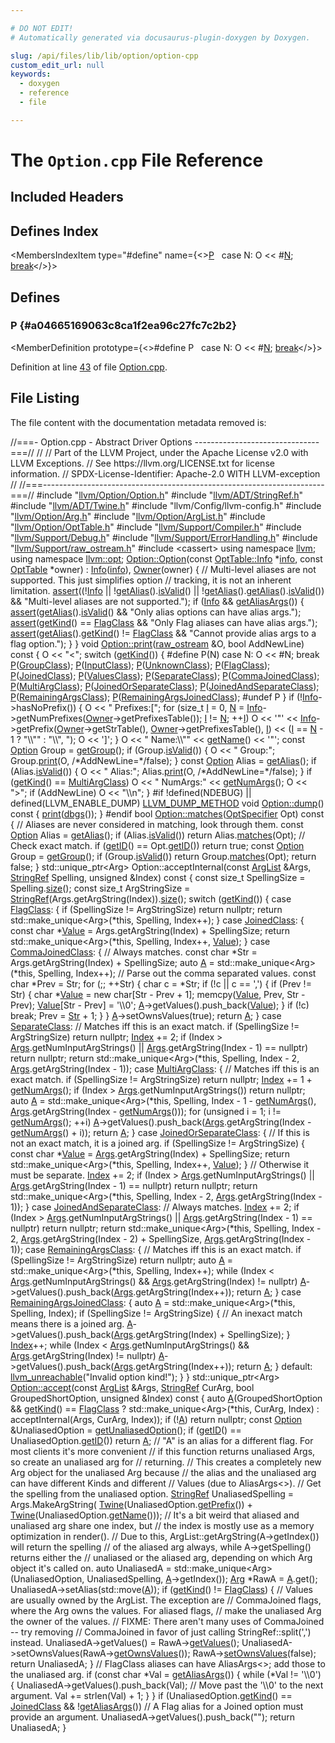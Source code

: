 ```yaml
---

# DO NOT EDIT!
# Automatically generated via docusaurus-plugin-doxygen by Doxygen.

slug: /api/files/lib/lib/option/option-cpp
custom_edit_url: null
keywords:
  - doxygen
  - reference
  - file

---
```





# The `Option.cpp` File Reference

<DoxygenPage pluginConfig={pluginConfig}>



## Included Headers

<IncludesList>
<IncludesListItem
  filePath="llvm/Option/Option.h"
  permalink="/docs/api/files/include/include/llvm/include/llvm/option/option-h"
  isLocal="true" />
<IncludesListItem
  filePath="llvm/ADT/StringRef.h"
  permalink="/docs/api/files/include/include/llvm/include/llvm/adt/stringref-h"
  isLocal="true" />
<IncludesListItem
  filePath="llvm/ADT/Twine.h"
  permalink="/docs/api/files/include/include/llvm/include/llvm/adt/twine-h"
  isLocal="true" />
<IncludesListItem
  filePath="llvm/Config/llvm-config.h"
  permalink=""
  isLocal="true" />
<IncludesListItem
  filePath="llvm/Option/Arg.h"
  permalink="/docs/api/files/include/include/llvm/include/llvm/option/arg-h"
  isLocal="true" />
<IncludesListItem
  filePath="llvm/Option/ArgList.h"
  permalink="/docs/api/files/include/include/llvm/include/llvm/option/arglist-h"
  isLocal="true" />
<IncludesListItem
  filePath="llvm/Option/OptTable.h"
  permalink="/docs/api/files/include/include/llvm/include/llvm/option/opttable-h"
  isLocal="true" />
<IncludesListItem
  filePath="llvm/Support/Compiler.h"
  permalink="/docs/api/files/include/include/llvm/include/llvm/support/compiler-h"
  isLocal="true" />
<IncludesListItem
  filePath="llvm/Support/Debug.h"
  permalink="/docs/api/files/include/include/llvm/include/llvm/support/debug-h"
  isLocal="true" />
<IncludesListItem
  filePath="llvm/Support/ErrorHandling.h"
  permalink="/docs/api/files/include/include/llvm/include/llvm/support/errorhandling-h"
  isLocal="true" />
<IncludesListItem
  filePath="llvm/Support/raw_ostream.h"
  permalink="/docs/api/files/include/include/llvm/include/llvm/support/raw-ostream-h"
  isLocal="true" />
<IncludesListItem
  filePath="cassert"
  permalink=""
  isLocal="false" />
</IncludesList>

## Defines Index

<MembersIndex>

<MembersIndexItem
  type="#define"
  name={<><a href="#a04665169063c8ca1f2ea96c27fc7c2b2">P</a>&nbsp;&nbsp;&nbsp;case N: O &lt;&lt; #<a href="/docs/api/files/lib/lib/support/regcomp-c/#a0240ac851181b84ac374872dc5434ee4">N</a>; <a href="/docs/api/files/lib/lib/codegen/lib/codegen/asmprinter/ehstreamer-cpp/#a91cf6fbebedd86150a36e5ac3d5d3bfc">break</a></>}>
</MembersIndexItem>

</MembersIndex>


<SectionDefinition>

## Defines

### P {#a04665169063c8ca1f2ea96c27fc7c2b2}

<MemberDefinition
  prototype={<>#define P&nbsp;&nbsp;&nbsp;case N: O &lt;&lt; #<a href="/docs/api/files/lib/lib/support/regcomp-c/#a0240ac851181b84ac374872dc5434ee4">N</a>; <a href="/docs/api/files/lib/lib/codegen/lib/codegen/asmprinter/ehstreamer-cpp/#a91cf6fbebedd86150a36e5ac3d5d3bfc">break</a></>}>

Definition at line <a href="#l00043">43</a> of file <a href="/docs/api/files/lib/lib/option/option-cpp">Option.cpp</a>.
</MemberDefinition>

</SectionDefinition>

## File Listing

The file content with the documentation metadata removed is:

<ProgramListing>

<Link id="l00001" /><CodeLine lineNumber="1"><Highlight kind="comment">//===- Option.cpp - Abstract Driver Options -------------------------------===//</Highlight><Highlight kind="normal"></Highlight></CodeLine>
<Link id="l00002" /><CodeLine lineNumber="2"><Highlight kind="normal"></Highlight><Highlight kind="comment">//</Highlight><Highlight kind="normal"></Highlight></CodeLine>
<Link id="l00003" /><CodeLine lineNumber="3"><Highlight kind="normal"></Highlight><Highlight kind="comment">// Part of the LLVM Project, under the Apache License v2.0 with LLVM Exceptions.</Highlight><Highlight kind="normal"></Highlight></CodeLine>
<Link id="l00004" /><CodeLine lineNumber="4"><Highlight kind="normal"></Highlight><Highlight kind="comment">// See https://llvm.org/LICENSE.txt for license information.</Highlight><Highlight kind="normal"></Highlight></CodeLine>
<Link id="l00005" /><CodeLine lineNumber="5"><Highlight kind="normal"></Highlight><Highlight kind="comment">// SPDX-License-Identifier: Apache-2.0 WITH LLVM-exception</Highlight><Highlight kind="normal"></Highlight></CodeLine>
<Link id="l00006" /><CodeLine lineNumber="6"><Highlight kind="normal"></Highlight><Highlight kind="comment">//</Highlight><Highlight kind="normal"></Highlight></CodeLine>
<Link id="l00007" /><CodeLine lineNumber="7"><Highlight kind="normal"></Highlight><Highlight kind="comment">//===----------------------------------------------------------------------===//</Highlight><Highlight kind="normal"></Highlight></CodeLine>
<Link id="l00008" /><CodeLine lineNumber="8"><Highlight kind="normal"></Highlight></CodeLine>
<Link id="l00009" /><CodeLine lineNumber="9"><Highlight kind="normal"></Highlight><Highlight kind="preprocessor">#include &quot;<a href="/docs/api/files/include/include/llvm/include/llvm/option/option-h">llvm/Option/Option.h</a>&quot;</Highlight><Highlight kind="normal"></Highlight></CodeLine>
<Link id="l00010" /><CodeLine lineNumber="10"><Highlight kind="normal"></Highlight><Highlight kind="preprocessor">#include &quot;<a href="/docs/api/files/include/include/llvm/include/llvm/adt/stringref-h">llvm/ADT/StringRef.h</a>&quot;</Highlight><Highlight kind="normal"></Highlight></CodeLine>
<Link id="l00011" /><CodeLine lineNumber="11"><Highlight kind="normal"></Highlight><Highlight kind="preprocessor">#include &quot;<a href="/docs/api/files/include/include/llvm/include/llvm/adt/twine-h">llvm/ADT/Twine.h</a>&quot;</Highlight><Highlight kind="normal"></Highlight></CodeLine>
<Link id="l00012" /><CodeLine lineNumber="12"><Highlight kind="normal"></Highlight><Highlight kind="preprocessor">#include &quot;llvm/Config/llvm-config.h&quot;</Highlight><Highlight kind="normal"></Highlight></CodeLine>
<Link id="l00013" /><CodeLine lineNumber="13"><Highlight kind="normal"></Highlight><Highlight kind="preprocessor">#include &quot;<a href="/docs/api/files/include/include/llvm/include/llvm/option/arg-h">llvm/Option/Arg.h</a>&quot;</Highlight><Highlight kind="normal"></Highlight></CodeLine>
<Link id="l00014" /><CodeLine lineNumber="14"><Highlight kind="normal"></Highlight><Highlight kind="preprocessor">#include &quot;<a href="/docs/api/files/include/include/llvm/include/llvm/option/arglist-h">llvm/Option/ArgList.h</a>&quot;</Highlight><Highlight kind="normal"></Highlight></CodeLine>
<Link id="l00015" /><CodeLine lineNumber="15"><Highlight kind="normal"></Highlight><Highlight kind="preprocessor">#include &quot;<a href="/docs/api/files/include/include/llvm/include/llvm/option/opttable-h">llvm/Option/OptTable.h</a>&quot;</Highlight><Highlight kind="normal"></Highlight></CodeLine>
<Link id="l00016" /><CodeLine lineNumber="16"><Highlight kind="normal"></Highlight><Highlight kind="preprocessor">#include &quot;<a href="/docs/api/files/include/include/llvm/include/llvm/support/compiler-h">llvm/Support/Compiler.h</a>&quot;</Highlight><Highlight kind="normal"></Highlight></CodeLine>
<Link id="l00017" /><CodeLine lineNumber="17"><Highlight kind="normal"></Highlight><Highlight kind="preprocessor">#include &quot;<a href="/docs/api/files/include/include/llvm/include/llvm/support/debug-h">llvm/Support/Debug.h</a>&quot;</Highlight><Highlight kind="normal"></Highlight></CodeLine>
<Link id="l00018" /><CodeLine lineNumber="18"><Highlight kind="normal"></Highlight><Highlight kind="preprocessor">#include &quot;<a href="/docs/api/files/include/include/llvm/include/llvm/support/errorhandling-h">llvm/Support/ErrorHandling.h</a>&quot;</Highlight><Highlight kind="normal"></Highlight></CodeLine>
<Link id="l00019" /><CodeLine lineNumber="19"><Highlight kind="normal"></Highlight><Highlight kind="preprocessor">#include &quot;<a href="/docs/api/files/include/include/llvm/include/llvm/support/raw-ostream-h">llvm/Support/raw&#95;ostream.h</a>&quot;</Highlight><Highlight kind="normal"></Highlight></CodeLine>
<Link id="l00020" /><CodeLine lineNumber="20"><Highlight kind="normal"></Highlight><Highlight kind="preprocessor">#include &lt;cassert&gt;</Highlight><Highlight kind="normal"></Highlight></CodeLine>
<Link id="l00021" /><CodeLine lineNumber="21"><Highlight kind="normal"></Highlight></CodeLine>
<Link id="l00022" /><CodeLine lineNumber="22"><Highlight kind="normal"></Highlight><Highlight kind="keyword">using namespace </Highlight><Highlight kind="normal"><a href="/docs/api/namespaces/llvm">llvm</a>;</Highlight></CodeLine>
<Link id="l00023" /><CodeLine lineNumber="23"><Highlight kind="normal"></Highlight><Highlight kind="keyword">using namespace </Highlight><Highlight kind="normal"><a href="/docs/api/namespaces/llvm/opt">llvm::opt</a>;</Highlight></CodeLine>
<Link id="l00024" /><CodeLine lineNumber="24"><Highlight kind="normal"></Highlight></CodeLine>
<Link id="l00025" /><CodeLine lineNumber="25" lineLink="/docs/api/classes/llvm/opt/option/#a3b29f4fee068660e847497750070f564"><Highlight kind="normal"><a href="/docs/api/classes/llvm/opt/option/#a3b29f4fee068660e847497750070f564">Option::Option</a>(</Highlight><Highlight kind="keyword">const</Highlight><Highlight kind="normal"> <a href="/docs/api/structs/llvm/opt/opttable/info">OptTable::Info</a> &#42;<a href="/docs/api/files/lib/lib/analysis/lazyvalueinfo-cpp/#ad7f64bcc544dcefb2e068282af1c549d">info</a>, </Highlight><Highlight kind="keyword">const</Highlight><Highlight kind="normal"> <a href="/docs/api/classes/llvm/opt/opttable">OptTable</a> &#42;owner)</Highlight></CodeLine>
<Link id="l00026" /><CodeLine lineNumber="26"><Highlight kind="normal">  : <a href="/docs/api/classes/llvm/opt/option/#a85ba404acf949ab8564ec8c27f965b4c">Info</a>(<a href="/docs/api/files/lib/lib/analysis/lazyvalueinfo-cpp/#ad7f64bcc544dcefb2e068282af1c549d">info</a>), <a href="/docs/api/classes/llvm/opt/option/#a26840bd5357df22b8465782d8c50504a">Owner</a>(owner) &#123;</Highlight></CodeLine>
<Link id="l00027" /><CodeLine lineNumber="27"><Highlight kind="normal">  </Highlight><Highlight kind="comment">// Multi-level aliases are not supported. This just simplifies option</Highlight><Highlight kind="normal"></Highlight></CodeLine>
<Link id="l00028" /><CodeLine lineNumber="28"><Highlight kind="normal">  </Highlight><Highlight kind="comment">// tracking, it is not an inherent limitation.</Highlight><Highlight kind="normal"></Highlight></CodeLine>
<Link id="l00029" /><CodeLine lineNumber="29"><Highlight kind="normal">  <a href="/docs/api/files/lib/lib/target/lib/target/amdgpu/silowercontrolflow-cpp/#a4868c5d81c5ccc98c47aeab6244346a0">assert</a>((!<a href="/docs/api/classes/llvm/opt/option/#a85ba404acf949ab8564ec8c27f965b4c">Info</a> || !<a href="/docs/api/classes/llvm/opt/option/#a048c8480477c33a0b65c0b5815540c4b">getAlias</a>().<a href="/docs/api/classes/llvm/opt/option/#a99f5ea5ba3bdee23daa085d5610947f2">isValid</a>() || !<a href="/docs/api/classes/llvm/opt/option/#a048c8480477c33a0b65c0b5815540c4b">getAlias</a>().<a href="/docs/api/classes/llvm/opt/option/#a048c8480477c33a0b65c0b5815540c4b">getAlias</a>().<a href="/docs/api/classes/llvm/opt/option/#a99f5ea5ba3bdee23daa085d5610947f2">isValid</a>()) &amp;&amp;</Highlight></CodeLine>
<Link id="l00030" /><CodeLine lineNumber="30"><Highlight kind="normal">         </Highlight><Highlight kind="stringliteral">&quot;Multi-level aliases are not supported.&quot;</Highlight><Highlight kind="normal">);</Highlight></CodeLine>
<Link id="l00031" /><CodeLine lineNumber="31"><Highlight kind="normal"></Highlight></CodeLine>
<Link id="l00032" /><CodeLine lineNumber="32"><Highlight kind="normal">  </Highlight><Highlight kind="keywordflow">if</Highlight><Highlight kind="normal"> (<a href="/docs/api/classes/llvm/opt/option/#a85ba404acf949ab8564ec8c27f965b4c">Info</a> &amp;&amp; <a href="/docs/api/classes/llvm/opt/option/#a1ae70494db86ba499b0d16e5f5d0a0af">getAliasArgs</a>()) &#123;</Highlight></CodeLine>
<Link id="l00033" /><CodeLine lineNumber="33"><Highlight kind="normal">    <a href="/docs/api/files/lib/lib/target/lib/target/amdgpu/silowercontrolflow-cpp/#a4868c5d81c5ccc98c47aeab6244346a0">assert</a>(<a href="/docs/api/classes/llvm/opt/option/#a048c8480477c33a0b65c0b5815540c4b">getAlias</a>().<a href="/docs/api/classes/llvm/opt/option/#a99f5ea5ba3bdee23daa085d5610947f2">isValid</a>() &amp;&amp; </Highlight><Highlight kind="stringliteral">&quot;Only alias options can have alias args.&quot;</Highlight><Highlight kind="normal">);</Highlight></CodeLine>
<Link id="l00034" /><CodeLine lineNumber="34"><Highlight kind="normal">    <a href="/docs/api/files/lib/lib/target/lib/target/amdgpu/silowercontrolflow-cpp/#a4868c5d81c5ccc98c47aeab6244346a0">assert</a>(<a href="/docs/api/classes/llvm/opt/option/#ade9f02df6ca48ba1f7a3010c445393be">getKind</a>() == <a href="/docs/api/classes/llvm/opt/option/#a60071c133b78fca37ea728e2d1db6fdba27b06b20590e7663bda7eaecf0c37a9c">FlagClass</a> &amp;&amp; </Highlight><Highlight kind="stringliteral">&quot;Only Flag aliases can have alias args.&quot;</Highlight><Highlight kind="normal">);</Highlight></CodeLine>
<Link id="l00035" /><CodeLine lineNumber="35"><Highlight kind="normal">    <a href="/docs/api/files/lib/lib/target/lib/target/amdgpu/silowercontrolflow-cpp/#a4868c5d81c5ccc98c47aeab6244346a0">assert</a>(<a href="/docs/api/classes/llvm/opt/option/#a048c8480477c33a0b65c0b5815540c4b">getAlias</a>().<a href="/docs/api/classes/llvm/opt/option/#ade9f02df6ca48ba1f7a3010c445393be">getKind</a>() != <a href="/docs/api/classes/llvm/opt/option/#a60071c133b78fca37ea728e2d1db6fdba27b06b20590e7663bda7eaecf0c37a9c">FlagClass</a> &amp;&amp;</Highlight></CodeLine>
<Link id="l00036" /><CodeLine lineNumber="36"><Highlight kind="normal">           </Highlight><Highlight kind="stringliteral">&quot;Cannot provide alias args to a flag option.&quot;</Highlight><Highlight kind="normal">);</Highlight></CodeLine>
<Link id="l00037" /><CodeLine lineNumber="37"><Highlight kind="normal">  &#125;</Highlight></CodeLine>
<Link id="l00038" /><CodeLine lineNumber="38"><Highlight kind="normal">&#125;</Highlight></CodeLine>
<Link id="l00039" /><CodeLine lineNumber="39"><Highlight kind="normal"></Highlight></CodeLine>
<Link id="l00040" /><CodeLine lineNumber="40" lineLink="/docs/api/classes/llvm/opt/option/#afd58fdbc2f1005c2c368a24fd8af0c7a"><Highlight kind="normal"></Highlight><Highlight kind="keywordtype">void</Highlight><Highlight kind="normal"> <a href="/docs/api/classes/llvm/opt/option/#afd58fdbc2f1005c2c368a24fd8af0c7a">Option::print</a>(<a href="/docs/api/classes/llvm/raw-ostream">raw&#95;ostream</a> &amp;O, </Highlight><Highlight kind="keywordtype">bool</Highlight><Highlight kind="normal"> AddNewLine)</Highlight><Highlight kind="keyword"> const </Highlight><Highlight kind="normal">&#123;</Highlight></CodeLine>
<Link id="l00041" /><CodeLine lineNumber="41"><Highlight kind="normal">  O &lt;&lt; </Highlight><Highlight kind="stringliteral">&quot;&lt;&quot;</Highlight><Highlight kind="normal">;</Highlight></CodeLine>
<Link id="l00042" /><CodeLine lineNumber="42"><Highlight kind="normal">  </Highlight><Highlight kind="keywordflow">switch</Highlight><Highlight kind="normal"> (<a href="/docs/api/classes/llvm/opt/option/#ade9f02df6ca48ba1f7a3010c445393be">getKind</a>()) &#123;</Highlight></CodeLine>
<Link id="l00043" /><CodeLine lineNumber="43"><Highlight kind="normal"></Highlight><Highlight kind="preprocessor">#define P(N) case N: O &lt;&lt; #N; break</Highlight><Highlight kind="normal"></Highlight></CodeLine>
<Link id="l00044" /><CodeLine lineNumber="44"><Highlight kind="normal">    <a href="#a04665169063c8ca1f2ea96c27fc7c2b2">P</a>(<a href="/docs/api/classes/llvm/opt/option/#a60071c133b78fca37ea728e2d1db6fdba0f16fdf1d979a9ba138dc95d6717ceef">GroupClass</a>);</Highlight></CodeLine>
<Link id="l00045" /><CodeLine lineNumber="45"><Highlight kind="normal">    <a href="#a04665169063c8ca1f2ea96c27fc7c2b2">P</a>(<a href="/docs/api/classes/llvm/opt/option/#a60071c133b78fca37ea728e2d1db6fdba7024d387cb59117469f0c569582aa5f5">InputClass</a>);</Highlight></CodeLine>
<Link id="l00046" /><CodeLine lineNumber="46"><Highlight kind="normal">    <a href="#a04665169063c8ca1f2ea96c27fc7c2b2">P</a>(<a href="/docs/api/classes/llvm/opt/option/#a60071c133b78fca37ea728e2d1db6fdba71db01a325850d1a7b626f06e71a6504">UnknownClass</a>);</Highlight></CodeLine>
<Link id="l00047" /><CodeLine lineNumber="47"><Highlight kind="normal">    <a href="#a04665169063c8ca1f2ea96c27fc7c2b2">P</a>(<a href="/docs/api/classes/llvm/opt/option/#a60071c133b78fca37ea728e2d1db6fdba27b06b20590e7663bda7eaecf0c37a9c">FlagClass</a>);</Highlight></CodeLine>
<Link id="l00048" /><CodeLine lineNumber="48"><Highlight kind="normal">    <a href="#a04665169063c8ca1f2ea96c27fc7c2b2">P</a>(<a href="/docs/api/classes/llvm/opt/option/#a60071c133b78fca37ea728e2d1db6fdba00b88f85db9274d8b0b201f43ee119aa">JoinedClass</a>);</Highlight></CodeLine>
<Link id="l00049" /><CodeLine lineNumber="49"><Highlight kind="normal">    <a href="#a04665169063c8ca1f2ea96c27fc7c2b2">P</a>(<a href="/docs/api/classes/llvm/opt/option/#a60071c133b78fca37ea728e2d1db6fdbaf6b275b7fac73f5fe312a2792767a14e">ValuesClass</a>);</Highlight></CodeLine>
<Link id="l00050" /><CodeLine lineNumber="50"><Highlight kind="normal">    <a href="#a04665169063c8ca1f2ea96c27fc7c2b2">P</a>(<a href="/docs/api/classes/llvm/opt/option/#a60071c133b78fca37ea728e2d1db6fdba8cc1cc3ad33454d90a35df26268b75e4">SeparateClass</a>);</Highlight></CodeLine>
<Link id="l00051" /><CodeLine lineNumber="51"><Highlight kind="normal">    <a href="#a04665169063c8ca1f2ea96c27fc7c2b2">P</a>(<a href="/docs/api/classes/llvm/opt/option/#a60071c133b78fca37ea728e2d1db6fdba12db4284256b50d5b531680ae77ab8e6">CommaJoinedClass</a>);</Highlight></CodeLine>
<Link id="l00052" /><CodeLine lineNumber="52"><Highlight kind="normal">    <a href="#a04665169063c8ca1f2ea96c27fc7c2b2">P</a>(<a href="/docs/api/classes/llvm/opt/option/#a60071c133b78fca37ea728e2d1db6fdba6fcf25ba21f30298b3d3a78bd31a44ac">MultiArgClass</a>);</Highlight></CodeLine>
<Link id="l00053" /><CodeLine lineNumber="53"><Highlight kind="normal">    <a href="#a04665169063c8ca1f2ea96c27fc7c2b2">P</a>(<a href="/docs/api/classes/llvm/opt/option/#a60071c133b78fca37ea728e2d1db6fdba659e5c55e0d0fe0918c9a7f9a6baa337">JoinedOrSeparateClass</a>);</Highlight></CodeLine>
<Link id="l00054" /><CodeLine lineNumber="54"><Highlight kind="normal">    <a href="#a04665169063c8ca1f2ea96c27fc7c2b2">P</a>(<a href="/docs/api/classes/llvm/opt/option/#a60071c133b78fca37ea728e2d1db6fdbaa237a218eacb9074f730d871a7fa7489">JoinedAndSeparateClass</a>);</Highlight></CodeLine>
<Link id="l00055" /><CodeLine lineNumber="55"><Highlight kind="normal">    <a href="#a04665169063c8ca1f2ea96c27fc7c2b2">P</a>(<a href="/docs/api/classes/llvm/opt/option/#a60071c133b78fca37ea728e2d1db6fdba67c06d35b9ba366cd9bd137a72ea8a24">RemainingArgsClass</a>);</Highlight></CodeLine>
<Link id="l00056" /><CodeLine lineNumber="56"><Highlight kind="normal">    <a href="#a04665169063c8ca1f2ea96c27fc7c2b2">P</a>(<a href="/docs/api/classes/llvm/opt/option/#a60071c133b78fca37ea728e2d1db6fdbaf04ccf92614d9d8e8cb585d71d1e31b4">RemainingArgsJoinedClass</a>);</Highlight></CodeLine>
<Link id="l00057" /><CodeLine lineNumber="57"><Highlight kind="normal"></Highlight><Highlight kind="preprocessor">#undef P</Highlight><Highlight kind="normal"></Highlight></CodeLine>
<Link id="l00058" /><CodeLine lineNumber="58"><Highlight kind="normal">  &#125;</Highlight></CodeLine>
<Link id="l00059" /><CodeLine lineNumber="59"><Highlight kind="normal"></Highlight></CodeLine>
<Link id="l00060" /><CodeLine lineNumber="60"><Highlight kind="normal">  </Highlight><Highlight kind="keywordflow">if</Highlight><Highlight kind="normal"> (!<a href="/docs/api/classes/llvm/opt/option/#a85ba404acf949ab8564ec8c27f965b4c">Info</a>-&gt;hasNoPrefix()) &#123;</Highlight></CodeLine>
<Link id="l00061" /><CodeLine lineNumber="61"><Highlight kind="normal">    O &lt;&lt; </Highlight><Highlight kind="stringliteral">&quot; Prefixes:&#91;&quot;</Highlight><Highlight kind="normal">;</Highlight></CodeLine>
<Link id="l00062" /><CodeLine lineNumber="62"><Highlight kind="normal">    </Highlight><Highlight kind="keywordflow">for</Highlight><Highlight kind="normal"> (</Highlight><Highlight kind="keywordtype">size&#95;t</Highlight><Highlight kind="normal"> <a href="/docs/api/files/lib/lib/support/md5-cpp/#ac0eafdc9ee161b71e7af98af736952fd">I</a> = 0, <a href="/docs/api/files/lib/lib/support/regcomp-c/#a0240ac851181b84ac374872dc5434ee4">N</a> = <a href="/docs/api/classes/llvm/opt/option/#a85ba404acf949ab8564ec8c27f965b4c">Info</a>-&gt;getNumPrefixes(<a href="/docs/api/classes/llvm/opt/option/#a26840bd5357df22b8465782d8c50504a">Owner</a>-&gt;getPrefixesTable());</Highlight></CodeLine>
<Link id="l00063" /><CodeLine lineNumber="63"><Highlight kind="normal">         <a href="/docs/api/files/lib/lib/support/md5-cpp/#ac0eafdc9ee161b71e7af98af736952fd">I</a> != <a href="/docs/api/files/lib/lib/support/regcomp-c/#a0240ac851181b84ac374872dc5434ee4">N</a>; ++<a href="/docs/api/files/lib/lib/support/md5-cpp/#ac0eafdc9ee161b71e7af98af736952fd">I</a>)</Highlight></CodeLine>
<Link id="l00064" /><CodeLine lineNumber="64"><Highlight kind="normal">      O &lt;&lt; </Highlight><Highlight kind="charliteral">&#39;&quot;&#39;</Highlight><Highlight kind="normal"></Highlight></CodeLine>
<Link id="l00065" /><CodeLine lineNumber="65"><Highlight kind="normal">        &lt;&lt; <a href="/docs/api/classes/llvm/opt/option/#a85ba404acf949ab8564ec8c27f965b4c">Info</a>-&gt;getPrefix(<a href="/docs/api/classes/llvm/opt/option/#a26840bd5357df22b8465782d8c50504a">Owner</a>-&gt;getStrTable(), <a href="/docs/api/classes/llvm/opt/option/#a26840bd5357df22b8465782d8c50504a">Owner</a>-&gt;getPrefixesTable(), <a href="/docs/api/files/lib/lib/support/md5-cpp/#ac0eafdc9ee161b71e7af98af736952fd">I</a>)</Highlight></CodeLine>
<Link id="l00066" /><CodeLine lineNumber="66"><Highlight kind="normal">        &lt;&lt; (<a href="/docs/api/files/lib/lib/support/md5-cpp/#ac0eafdc9ee161b71e7af98af736952fd">I</a> == <a href="/docs/api/files/lib/lib/support/regcomp-c/#a0240ac851181b84ac374872dc5434ee4">N</a> - 1 ? </Highlight><Highlight kind="stringliteral">&quot;\\&quot;&quot;</Highlight><Highlight kind="normal"> : </Highlight><Highlight kind="stringliteral">&quot;\\&quot;, &quot;</Highlight><Highlight kind="normal">);</Highlight></CodeLine>
<Link id="l00067" /><CodeLine lineNumber="67"><Highlight kind="normal">    O &lt;&lt; </Highlight><Highlight kind="charliteral">&#39;&#93;&#39;</Highlight><Highlight kind="normal">;</Highlight></CodeLine>
<Link id="l00068" /><CodeLine lineNumber="68"><Highlight kind="normal">  &#125;</Highlight></CodeLine>
<Link id="l00069" /><CodeLine lineNumber="69"><Highlight kind="normal"></Highlight></CodeLine>
<Link id="l00070" /><CodeLine lineNumber="70"><Highlight kind="normal">  O &lt;&lt; </Highlight><Highlight kind="stringliteral">&quot; Name:\\&quot;&quot;</Highlight><Highlight kind="normal"> &lt;&lt; <a href="/docs/api/classes/llvm/opt/option/#acc97061b780820c39cc4afd878aec21b">getName</a>() &lt;&lt; </Highlight><Highlight kind="charliteral">&#39;&quot;&#39;</Highlight><Highlight kind="normal">;</Highlight></CodeLine>
<Link id="l00071" /><CodeLine lineNumber="71"><Highlight kind="normal"></Highlight></CodeLine>
<Link id="l00072" /><CodeLine lineNumber="72"><Highlight kind="normal">  </Highlight><Highlight kind="keyword">const</Highlight><Highlight kind="normal"> <a href="/docs/api/classes/llvm/opt/option/#a3b29f4fee068660e847497750070f564">Option</a> Group = <a href="/docs/api/classes/llvm/opt/option/#a26489197ed722748950eeaf82d2732f7">getGroup</a>();</Highlight></CodeLine>
<Link id="l00073" /><CodeLine lineNumber="73"><Highlight kind="normal">  </Highlight><Highlight kind="keywordflow">if</Highlight><Highlight kind="normal"> (Group.<a href="/docs/api/classes/llvm/opt/option/#a99f5ea5ba3bdee23daa085d5610947f2">isValid</a>()) &#123;</Highlight></CodeLine>
<Link id="l00074" /><CodeLine lineNumber="74"><Highlight kind="normal">    O &lt;&lt; </Highlight><Highlight kind="stringliteral">&quot; Group:&quot;</Highlight><Highlight kind="normal">;</Highlight></CodeLine>
<Link id="l00075" /><CodeLine lineNumber="75"><Highlight kind="normal">    Group.<a href="/docs/api/classes/llvm/opt/option/#afd58fdbc2f1005c2c368a24fd8af0c7a">print</a>(O, </Highlight><Highlight kind="comment">/&#42;AddNewLine=&#42;/</Highlight><Highlight kind="keyword">false</Highlight><Highlight kind="normal">);</Highlight></CodeLine>
<Link id="l00076" /><CodeLine lineNumber="76"><Highlight kind="normal">  &#125;</Highlight></CodeLine>
<Link id="l00077" /><CodeLine lineNumber="77"><Highlight kind="normal"></Highlight></CodeLine>
<Link id="l00078" /><CodeLine lineNumber="78"><Highlight kind="normal">  </Highlight><Highlight kind="keyword">const</Highlight><Highlight kind="normal"> <a href="/docs/api/classes/llvm/opt/option/#a3b29f4fee068660e847497750070f564">Option</a> Alias = <a href="/docs/api/classes/llvm/opt/option/#a048c8480477c33a0b65c0b5815540c4b">getAlias</a>();</Highlight></CodeLine>
<Link id="l00079" /><CodeLine lineNumber="79"><Highlight kind="normal">  </Highlight><Highlight kind="keywordflow">if</Highlight><Highlight kind="normal"> (Alias.<a href="/docs/api/classes/llvm/opt/option/#a99f5ea5ba3bdee23daa085d5610947f2">isValid</a>()) &#123;</Highlight></CodeLine>
<Link id="l00080" /><CodeLine lineNumber="80"><Highlight kind="normal">    O &lt;&lt; </Highlight><Highlight kind="stringliteral">&quot; Alias:&quot;</Highlight><Highlight kind="normal">;</Highlight></CodeLine>
<Link id="l00081" /><CodeLine lineNumber="81"><Highlight kind="normal">    Alias.<a href="/docs/api/classes/llvm/opt/option/#afd58fdbc2f1005c2c368a24fd8af0c7a">print</a>(O, </Highlight><Highlight kind="comment">/&#42;AddNewLine=&#42;/</Highlight><Highlight kind="keyword">false</Highlight><Highlight kind="normal">);</Highlight></CodeLine>
<Link id="l00082" /><CodeLine lineNumber="82"><Highlight kind="normal">  &#125;</Highlight></CodeLine>
<Link id="l00083" /><CodeLine lineNumber="83"><Highlight kind="normal"></Highlight></CodeLine>
<Link id="l00084" /><CodeLine lineNumber="84"><Highlight kind="normal">  </Highlight><Highlight kind="keywordflow">if</Highlight><Highlight kind="normal"> (<a href="/docs/api/classes/llvm/opt/option/#ade9f02df6ca48ba1f7a3010c445393be">getKind</a>() == <a href="/docs/api/classes/llvm/opt/option/#a60071c133b78fca37ea728e2d1db6fdba6fcf25ba21f30298b3d3a78bd31a44ac">MultiArgClass</a>)</Highlight></CodeLine>
<Link id="l00085" /><CodeLine lineNumber="85"><Highlight kind="normal">    O &lt;&lt; </Highlight><Highlight kind="stringliteral">&quot; NumArgs:&quot;</Highlight><Highlight kind="normal"> &lt;&lt; <a href="/docs/api/classes/llvm/opt/option/#a123b053ace6cf2ab911b09183e453738">getNumArgs</a>();</Highlight></CodeLine>
<Link id="l00086" /><CodeLine lineNumber="86"><Highlight kind="normal"></Highlight></CodeLine>
<Link id="l00087" /><CodeLine lineNumber="87"><Highlight kind="normal">  O &lt;&lt; </Highlight><Highlight kind="stringliteral">&quot;&gt;&quot;</Highlight><Highlight kind="normal">;</Highlight></CodeLine>
<Link id="l00088" /><CodeLine lineNumber="88"><Highlight kind="normal">  </Highlight><Highlight kind="keywordflow">if</Highlight><Highlight kind="normal"> (AddNewLine)</Highlight></CodeLine>
<Link id="l00089" /><CodeLine lineNumber="89"><Highlight kind="normal">    O &lt;&lt; </Highlight><Highlight kind="stringliteral">&quot;\\n&quot;</Highlight><Highlight kind="normal">;</Highlight></CodeLine>
<Link id="l00090" /><CodeLine lineNumber="90"><Highlight kind="normal">&#125;</Highlight></CodeLine>
<Link id="l00091" /><CodeLine lineNumber="91"><Highlight kind="normal"></Highlight></CodeLine>
<Link id="l00092" /><CodeLine lineNumber="92"><Highlight kind="normal"></Highlight><Highlight kind="preprocessor">#if !defined(NDEBUG) || defined(LLVM&#95;ENABLE&#95;DUMP)</Highlight><Highlight kind="normal"></Highlight></CodeLine>
<Link id="l00093" /><CodeLine lineNumber="93" lineLink="/docs/api/classes/llvm/opt/option/#a07df67e096ac6736534eeb740165d530"><Highlight kind="normal"><a href="/docs/api/files/include/include/llvm/include/llvm/support/compiler-h/#aa863693eef567397d9c292da5bf22d34">LLVM&#95;DUMP&#95;METHOD</a> </Highlight><Highlight kind="keywordtype">void</Highlight><Highlight kind="normal"> <a href="/docs/api/classes/llvm/opt/option/#a07df67e096ac6736534eeb740165d530">Option::dump</a>()</Highlight><Highlight kind="keyword"> const </Highlight><Highlight kind="normal">&#123; <a href="/docs/api/classes/llvm/opt/option/#afd58fdbc2f1005c2c368a24fd8af0c7a">print</a>(<a href="/docs/api/namespaces/llvm/#a7c46c742c31be54870e2038048e6b391">dbgs</a>()); &#125;</Highlight></CodeLine>
<Link id="l00094" /><CodeLine lineNumber="94"><Highlight kind="normal"></Highlight><Highlight kind="preprocessor">#endif</Highlight><Highlight kind="normal"></Highlight></CodeLine>
<Link id="l00095" /><CodeLine lineNumber="95"><Highlight kind="normal"></Highlight></CodeLine>
<Link id="l00096" /><CodeLine lineNumber="96" lineLink="/docs/api/classes/llvm/opt/option/#a34443bb51a0b61e6c113e721533d3235"><Highlight kind="normal"></Highlight><Highlight kind="keywordtype">bool</Highlight><Highlight kind="normal"> <a href="/docs/api/classes/llvm/opt/option/#a34443bb51a0b61e6c113e721533d3235">Option::matches</a>(<a href="/docs/api/classes/llvm/opt/optspecifier">OptSpecifier</a> Opt)</Highlight><Highlight kind="keyword"> const </Highlight><Highlight kind="normal">&#123;</Highlight></CodeLine>
<Link id="l00097" /><CodeLine lineNumber="97"><Highlight kind="normal">  </Highlight><Highlight kind="comment">// Aliases are never considered in matching, look through them.</Highlight><Highlight kind="normal"></Highlight></CodeLine>
<Link id="l00098" /><CodeLine lineNumber="98"><Highlight kind="normal">  </Highlight><Highlight kind="keyword">const</Highlight><Highlight kind="normal"> <a href="/docs/api/classes/llvm/opt/option/#a3b29f4fee068660e847497750070f564">Option</a> Alias = <a href="/docs/api/classes/llvm/opt/option/#a048c8480477c33a0b65c0b5815540c4b">getAlias</a>();</Highlight></CodeLine>
<Link id="l00099" /><CodeLine lineNumber="99"><Highlight kind="normal">  </Highlight><Highlight kind="keywordflow">if</Highlight><Highlight kind="normal"> (Alias.<a href="/docs/api/classes/llvm/opt/option/#a99f5ea5ba3bdee23daa085d5610947f2">isValid</a>())</Highlight></CodeLine>
<Link id="l00100" /><CodeLine lineNumber="100"><Highlight kind="normal">    </Highlight><Highlight kind="keywordflow">return</Highlight><Highlight kind="normal"> Alias.<a href="/docs/api/classes/llvm/opt/option/#a34443bb51a0b61e6c113e721533d3235">matches</a>(Opt);</Highlight></CodeLine>
<Link id="l00101" /><CodeLine lineNumber="101"><Highlight kind="normal"></Highlight></CodeLine>
<Link id="l00102" /><CodeLine lineNumber="102"><Highlight kind="normal">  </Highlight><Highlight kind="comment">// Check exact match.</Highlight><Highlight kind="normal"></Highlight></CodeLine>
<Link id="l00103" /><CodeLine lineNumber="103"><Highlight kind="normal">  </Highlight><Highlight kind="keywordflow">if</Highlight><Highlight kind="normal"> (<a href="/docs/api/classes/llvm/opt/option/#aa6c2cfdd6ffa4c50bc9c35c159134e5b">getID</a>() == Opt.<a href="/docs/api/classes/llvm/opt/optspecifier/#af3dfa747aaff5143476f4840de4df433">getID</a>())</Highlight></CodeLine>
<Link id="l00104" /><CodeLine lineNumber="104"><Highlight kind="normal">    </Highlight><Highlight kind="keywordflow">return</Highlight><Highlight kind="normal"> </Highlight><Highlight kind="keyword">true</Highlight><Highlight kind="normal">;</Highlight></CodeLine>
<Link id="l00105" /><CodeLine lineNumber="105"><Highlight kind="normal"></Highlight></CodeLine>
<Link id="l00106" /><CodeLine lineNumber="106"><Highlight kind="normal">  </Highlight><Highlight kind="keyword">const</Highlight><Highlight kind="normal"> <a href="/docs/api/classes/llvm/opt/option/#a3b29f4fee068660e847497750070f564">Option</a> Group = <a href="/docs/api/classes/llvm/opt/option/#a26489197ed722748950eeaf82d2732f7">getGroup</a>();</Highlight></CodeLine>
<Link id="l00107" /><CodeLine lineNumber="107"><Highlight kind="normal">  </Highlight><Highlight kind="keywordflow">if</Highlight><Highlight kind="normal"> (Group.<a href="/docs/api/classes/llvm/opt/option/#a99f5ea5ba3bdee23daa085d5610947f2">isValid</a>())</Highlight></CodeLine>
<Link id="l00108" /><CodeLine lineNumber="108"><Highlight kind="normal">    </Highlight><Highlight kind="keywordflow">return</Highlight><Highlight kind="normal"> Group.<a href="/docs/api/classes/llvm/opt/option/#a34443bb51a0b61e6c113e721533d3235">matches</a>(Opt);</Highlight></CodeLine>
<Link id="l00109" /><CodeLine lineNumber="109"><Highlight kind="normal">  </Highlight><Highlight kind="keywordflow">return</Highlight><Highlight kind="normal"> </Highlight><Highlight kind="keyword">false</Highlight><Highlight kind="normal">;</Highlight></CodeLine>
<Link id="l00110" /><CodeLine lineNumber="110"><Highlight kind="normal">&#125;</Highlight></CodeLine>
<Link id="l00111" /><CodeLine lineNumber="111"><Highlight kind="normal"></Highlight></CodeLine>
<Link id="l00112" /><CodeLine lineNumber="112"><Highlight kind="normal">std::unique&#95;ptr&lt;Arg&gt; Option::acceptInternal(</Highlight><Highlight kind="keyword">const</Highlight><Highlight kind="normal"> <a href="/docs/api/classes/llvm/opt/arglist">ArgList</a> &amp;Args,</Highlight></CodeLine>
<Link id="l00113" /><CodeLine lineNumber="113"><Highlight kind="normal">                                            <a href="/docs/api/classes/llvm/stringref">StringRef</a> Spelling,</Highlight></CodeLine>
<Link id="l00114" /><CodeLine lineNumber="114"><Highlight kind="normal">                                            </Highlight><Highlight kind="keywordtype">unsigned</Highlight><Highlight kind="normal"> &amp;Index)</Highlight><Highlight kind="keyword"> const </Highlight><Highlight kind="normal">&#123;</Highlight></CodeLine>
<Link id="l00115" /><CodeLine lineNumber="115"><Highlight kind="normal">  </Highlight><Highlight kind="keyword">const</Highlight><Highlight kind="normal"> </Highlight><Highlight kind="keywordtype">size&#95;t</Highlight><Highlight kind="normal"> SpellingSize = Spelling.<a href="/docs/api/classes/llvm/stringref/#a5db9240c74644c67759dd0f901fc3c7d">size</a>();</Highlight></CodeLine>
<Link id="l00116" /><CodeLine lineNumber="116"><Highlight kind="normal">  </Highlight><Highlight kind="keyword">const</Highlight><Highlight kind="normal"> </Highlight><Highlight kind="keywordtype">size&#95;t</Highlight><Highlight kind="normal"> ArgStringSize = <a href="/docs/api/classes/llvm/stringref">StringRef</a>(Args.getArgString(Index)).<a href="/docs/api/classes/llvm/stringref/#a5db9240c74644c67759dd0f901fc3c7d">size</a>();</Highlight></CodeLine>
<Link id="l00117" /><CodeLine lineNumber="117"><Highlight kind="normal">  </Highlight><Highlight kind="keywordflow">switch</Highlight><Highlight kind="normal"> (<a href="/docs/api/classes/llvm/opt/option/#ade9f02df6ca48ba1f7a3010c445393be">getKind</a>()) &#123;</Highlight></CodeLine>
<Link id="l00118" /><CodeLine lineNumber="118"><Highlight kind="normal">  </Highlight><Highlight kind="keywordflow">case</Highlight><Highlight kind="normal"> <a href="/docs/api/classes/llvm/opt/option/#a60071c133b78fca37ea728e2d1db6fdba27b06b20590e7663bda7eaecf0c37a9c">FlagClass</a>: &#123;</Highlight></CodeLine>
<Link id="l00119" /><CodeLine lineNumber="119"><Highlight kind="normal">    </Highlight><Highlight kind="keywordflow">if</Highlight><Highlight kind="normal"> (SpellingSize != ArgStringSize)</Highlight></CodeLine>
<Link id="l00120" /><CodeLine lineNumber="120"><Highlight kind="normal">      </Highlight><Highlight kind="keywordflow">return</Highlight><Highlight kind="normal"> </Highlight><Highlight kind="keyword">nullptr</Highlight><Highlight kind="normal">;</Highlight></CodeLine>
<Link id="l00121" /><CodeLine lineNumber="121"><Highlight kind="normal">    </Highlight><Highlight kind="keywordflow">return</Highlight><Highlight kind="normal"> std::make&#95;unique&lt;Arg&gt;(&#42;</Highlight><Highlight kind="keyword">this</Highlight><Highlight kind="normal">, Spelling, Index++);</Highlight></CodeLine>
<Link id="l00122" /><CodeLine lineNumber="122"><Highlight kind="normal">  &#125;</Highlight></CodeLine>
<Link id="l00123" /><CodeLine lineNumber="123"><Highlight kind="normal">  </Highlight><Highlight kind="keywordflow">case</Highlight><Highlight kind="normal"> <a href="/docs/api/classes/llvm/opt/option/#a60071c133b78fca37ea728e2d1db6fdba00b88f85db9274d8b0b201f43ee119aa">JoinedClass</a>: &#123;</Highlight></CodeLine>
<Link id="l00124" /><CodeLine lineNumber="124"><Highlight kind="normal">    </Highlight><Highlight kind="keyword">const</Highlight><Highlight kind="normal"> </Highlight><Highlight kind="keywordtype">char</Highlight><Highlight kind="normal"> &#42;<a href="/docs/api/classes/llvm/value">Value</a> = Args.getArgString(Index) + SpellingSize;</Highlight></CodeLine>
<Link id="l00125" /><CodeLine lineNumber="125"><Highlight kind="normal">    </Highlight><Highlight kind="keywordflow">return</Highlight><Highlight kind="normal"> std::make&#95;unique&lt;Arg&gt;(&#42;</Highlight><Highlight kind="keyword">this</Highlight><Highlight kind="normal">, Spelling, Index++, <a href="/docs/api/classes/llvm/value">Value</a>);</Highlight></CodeLine>
<Link id="l00126" /><CodeLine lineNumber="126"><Highlight kind="normal">  &#125;</Highlight></CodeLine>
<Link id="l00127" /><CodeLine lineNumber="127"><Highlight kind="normal">  </Highlight><Highlight kind="keywordflow">case</Highlight><Highlight kind="normal"> <a href="/docs/api/classes/llvm/opt/option/#a60071c133b78fca37ea728e2d1db6fdba12db4284256b50d5b531680ae77ab8e6">CommaJoinedClass</a>: &#123;</Highlight></CodeLine>
<Link id="l00128" /><CodeLine lineNumber="128"><Highlight kind="normal">    </Highlight><Highlight kind="comment">// Always matches.</Highlight><Highlight kind="normal"></Highlight></CodeLine>
<Link id="l00129" /><CodeLine lineNumber="129"><Highlight kind="normal">    </Highlight><Highlight kind="keyword">const</Highlight><Highlight kind="normal"> </Highlight><Highlight kind="keywordtype">char</Highlight><Highlight kind="normal"> &#42;Str = Args.getArgString(Index) + SpellingSize;</Highlight></CodeLine>
<Link id="l00130" /><CodeLine lineNumber="130"><Highlight kind="normal">    </Highlight><Highlight kind="keyword">auto</Highlight><Highlight kind="normal"> <a href="/docs/api/files/lib/lib/ir/builtingcs-cpp/#a2e38c85003a042421cde1647632d0b72">A</a> = std::make&#95;unique&lt;Arg&gt;(&#42;</Highlight><Highlight kind="keyword">this</Highlight><Highlight kind="normal">, Spelling, Index++);</Highlight></CodeLine>
<Link id="l00131" /><CodeLine lineNumber="131"><Highlight kind="normal"></Highlight></CodeLine>
<Link id="l00132" /><CodeLine lineNumber="132"><Highlight kind="normal">    </Highlight><Highlight kind="comment">// Parse out the comma separated values.</Highlight><Highlight kind="normal"></Highlight></CodeLine>
<Link id="l00133" /><CodeLine lineNumber="133"><Highlight kind="normal">    </Highlight><Highlight kind="keyword">const</Highlight><Highlight kind="normal"> </Highlight><Highlight kind="keywordtype">char</Highlight><Highlight kind="normal"> &#42;Prev = Str;</Highlight></CodeLine>
<Link id="l00134" /><CodeLine lineNumber="134"><Highlight kind="normal">    </Highlight><Highlight kind="keywordflow">for</Highlight><Highlight kind="normal"> (;; ++Str) &#123;</Highlight></CodeLine>
<Link id="l00135" /><CodeLine lineNumber="135"><Highlight kind="normal">      </Highlight><Highlight kind="keywordtype">char</Highlight><Highlight kind="normal"> c = &#42;Str;</Highlight></CodeLine>
<Link id="l00136" /><CodeLine lineNumber="136"><Highlight kind="normal"></Highlight></CodeLine>
<Link id="l00137" /><CodeLine lineNumber="137"><Highlight kind="normal">      </Highlight><Highlight kind="keywordflow">if</Highlight><Highlight kind="normal"> (!c || c == </Highlight><Highlight kind="charliteral">&#39;,&#39;</Highlight><Highlight kind="normal">) &#123;</Highlight></CodeLine>
<Link id="l00138" /><CodeLine lineNumber="138"><Highlight kind="normal">        </Highlight><Highlight kind="keywordflow">if</Highlight><Highlight kind="normal"> (Prev != Str) &#123;</Highlight></CodeLine>
<Link id="l00139" /><CodeLine lineNumber="139"><Highlight kind="normal">          </Highlight><Highlight kind="keywordtype">char</Highlight><Highlight kind="normal"> &#42;<a href="/docs/api/classes/llvm/value">Value</a> = </Highlight><Highlight kind="keyword">new</Highlight><Highlight kind="normal"> </Highlight><Highlight kind="keywordtype">char</Highlight><Highlight kind="normal">&#91;Str - Prev + 1&#93;;</Highlight></CodeLine>
<Link id="l00140" /><CodeLine lineNumber="140"><Highlight kind="normal">          memcpy(<a href="/docs/api/classes/llvm/value">Value</a>, Prev, Str - Prev);</Highlight></CodeLine>
<Link id="l00141" /><CodeLine lineNumber="141"><Highlight kind="normal">          <a href="/docs/api/classes/llvm/value">Value</a>&#91;Str - Prev&#93; = </Highlight><Highlight kind="charliteral">&#39;\\0&#39;</Highlight><Highlight kind="normal">;</Highlight></CodeLine>
<Link id="l00142" /><CodeLine lineNumber="142"><Highlight kind="normal">          <a href="/docs/api/files/lib/lib/ir/builtingcs-cpp/#a2e38c85003a042421cde1647632d0b72">A</a>-&gt;getValues().push&#95;back(<a href="/docs/api/classes/llvm/value">Value</a>);</Highlight></CodeLine>
<Link id="l00143" /><CodeLine lineNumber="143"><Highlight kind="normal">        &#125;</Highlight></CodeLine>
<Link id="l00144" /><CodeLine lineNumber="144"><Highlight kind="normal"></Highlight></CodeLine>
<Link id="l00145" /><CodeLine lineNumber="145"><Highlight kind="normal">        </Highlight><Highlight kind="keywordflow">if</Highlight><Highlight kind="normal"> (!c)</Highlight></CodeLine>
<Link id="l00146" /><CodeLine lineNumber="146"><Highlight kind="normal">          </Highlight><Highlight kind="keywordflow">break</Highlight><Highlight kind="normal">;</Highlight></CodeLine>
<Link id="l00147" /><CodeLine lineNumber="147"><Highlight kind="normal"></Highlight></CodeLine>
<Link id="l00148" /><CodeLine lineNumber="148"><Highlight kind="normal">        Prev = <a href="/docs/api/namespaces/anonymous-rustdemangle-cpp-/#a76a6de3bfe4b34e80479b5139aae1ab7aebccbbd337efb2ddb5979c57125bad1b">Str</a> + 1;</Highlight></CodeLine>
<Link id="l00149" /><CodeLine lineNumber="149"><Highlight kind="normal">      &#125;</Highlight></CodeLine>
<Link id="l00150" /><CodeLine lineNumber="150"><Highlight kind="normal">    &#125;</Highlight></CodeLine>
<Link id="l00151" /><CodeLine lineNumber="151"><Highlight kind="normal">    <a href="/docs/api/files/lib/lib/ir/builtingcs-cpp/#a2e38c85003a042421cde1647632d0b72">A</a>-&gt;setOwnsValues(</Highlight><Highlight kind="keyword">true</Highlight><Highlight kind="normal">);</Highlight></CodeLine>
<Link id="l00152" /><CodeLine lineNumber="152"><Highlight kind="normal"></Highlight></CodeLine>
<Link id="l00153" /><CodeLine lineNumber="153"><Highlight kind="normal">    </Highlight><Highlight kind="keywordflow">return</Highlight><Highlight kind="normal"> <a href="/docs/api/files/lib/lib/ir/builtingcs-cpp/#a2e38c85003a042421cde1647632d0b72">A</a>;</Highlight></CodeLine>
<Link id="l00154" /><CodeLine lineNumber="154"><Highlight kind="normal">  &#125;</Highlight></CodeLine>
<Link id="l00155" /><CodeLine lineNumber="155"><Highlight kind="normal">  </Highlight><Highlight kind="keywordflow">case</Highlight><Highlight kind="normal"> <a href="/docs/api/classes/llvm/opt/option/#a60071c133b78fca37ea728e2d1db6fdba8cc1cc3ad33454d90a35df26268b75e4">SeparateClass</a>:</Highlight></CodeLine>
<Link id="l00156" /><CodeLine lineNumber="156"><Highlight kind="normal">    </Highlight><Highlight kind="comment">// Matches iff this is an exact match.</Highlight><Highlight kind="normal"></Highlight></CodeLine>
<Link id="l00157" /><CodeLine lineNumber="157"><Highlight kind="normal">    </Highlight><Highlight kind="keywordflow">if</Highlight><Highlight kind="normal"> (SpellingSize != ArgStringSize)</Highlight></CodeLine>
<Link id="l00158" /><CodeLine lineNumber="158"><Highlight kind="normal">      </Highlight><Highlight kind="keywordflow">return</Highlight><Highlight kind="normal"> </Highlight><Highlight kind="keyword">nullptr</Highlight><Highlight kind="normal">;</Highlight></CodeLine>
<Link id="l00159" /><CodeLine lineNumber="159"><Highlight kind="normal"></Highlight></CodeLine>
<Link id="l00160" /><CodeLine lineNumber="160"><Highlight kind="normal">    <a href="/docs/api/namespaces/llvm/dwarf/#a5d3c920b66ea797d6adb243862fdf47a">Index</a> += 2;</Highlight></CodeLine>
<Link id="l00161" /><CodeLine lineNumber="161"><Highlight kind="normal">    </Highlight><Highlight kind="keywordflow">if</Highlight><Highlight kind="normal"> (Index &gt; <a href="/docs/api/namespaces/llvm/amdgpu/hsamd/kernel/key/#a1958a762261549463a280bac3274d6d5">Args</a>.getNumInputArgStrings() ||</Highlight></CodeLine>
<Link id="l00162" /><CodeLine lineNumber="162"><Highlight kind="normal">        <a href="/docs/api/namespaces/llvm/amdgpu/hsamd/kernel/key/#a1958a762261549463a280bac3274d6d5">Args</a>.getArgString(Index - 1) == </Highlight><Highlight kind="keyword">nullptr</Highlight><Highlight kind="normal">)</Highlight></CodeLine>
<Link id="l00163" /><CodeLine lineNumber="163"><Highlight kind="normal">      </Highlight><Highlight kind="keywordflow">return</Highlight><Highlight kind="normal"> </Highlight><Highlight kind="keyword">nullptr</Highlight><Highlight kind="normal">;</Highlight></CodeLine>
<Link id="l00164" /><CodeLine lineNumber="164"><Highlight kind="normal"></Highlight></CodeLine>
<Link id="l00165" /><CodeLine lineNumber="165"><Highlight kind="normal">    </Highlight><Highlight kind="keywordflow">return</Highlight><Highlight kind="normal"> std::make&#95;unique&lt;Arg&gt;(&#42;</Highlight><Highlight kind="keyword">this</Highlight><Highlight kind="normal">, Spelling, Index - 2,</Highlight></CodeLine>
<Link id="l00166" /><CodeLine lineNumber="166"><Highlight kind="normal">                                 <a href="/docs/api/namespaces/llvm/amdgpu/hsamd/kernel/key/#a1958a762261549463a280bac3274d6d5">Args</a>.getArgString(Index - 1));</Highlight></CodeLine>
<Link id="l00167" /><CodeLine lineNumber="167"><Highlight kind="normal">  </Highlight><Highlight kind="keywordflow">case</Highlight><Highlight kind="normal"> <a href="/docs/api/classes/llvm/opt/option/#a60071c133b78fca37ea728e2d1db6fdba6fcf25ba21f30298b3d3a78bd31a44ac">MultiArgClass</a>: &#123;</Highlight></CodeLine>
<Link id="l00168" /><CodeLine lineNumber="168"><Highlight kind="normal">    </Highlight><Highlight kind="comment">// Matches iff this is an exact match.</Highlight><Highlight kind="normal"></Highlight></CodeLine>
<Link id="l00169" /><CodeLine lineNumber="169"><Highlight kind="normal">    </Highlight><Highlight kind="keywordflow">if</Highlight><Highlight kind="normal"> (SpellingSize != ArgStringSize)</Highlight></CodeLine>
<Link id="l00170" /><CodeLine lineNumber="170"><Highlight kind="normal">      </Highlight><Highlight kind="keywordflow">return</Highlight><Highlight kind="normal"> </Highlight><Highlight kind="keyword">nullptr</Highlight><Highlight kind="normal">;</Highlight></CodeLine>
<Link id="l00171" /><CodeLine lineNumber="171"><Highlight kind="normal"></Highlight></CodeLine>
<Link id="l00172" /><CodeLine lineNumber="172"><Highlight kind="normal">    <a href="/docs/api/namespaces/llvm/dwarf/#a5d3c920b66ea797d6adb243862fdf47a">Index</a> += 1 + <a href="/docs/api/classes/llvm/opt/option/#a123b053ace6cf2ab911b09183e453738">getNumArgs</a>();</Highlight></CodeLine>
<Link id="l00173" /><CodeLine lineNumber="173"><Highlight kind="normal">    </Highlight><Highlight kind="keywordflow">if</Highlight><Highlight kind="normal"> (Index &gt; <a href="/docs/api/namespaces/llvm/amdgpu/hsamd/kernel/key/#a1958a762261549463a280bac3274d6d5">Args</a>.getNumInputArgStrings())</Highlight></CodeLine>
<Link id="l00174" /><CodeLine lineNumber="174"><Highlight kind="normal">      </Highlight><Highlight kind="keywordflow">return</Highlight><Highlight kind="normal"> </Highlight><Highlight kind="keyword">nullptr</Highlight><Highlight kind="normal">;</Highlight></CodeLine>
<Link id="l00175" /><CodeLine lineNumber="175"><Highlight kind="normal"></Highlight></CodeLine>
<Link id="l00176" /><CodeLine lineNumber="176"><Highlight kind="normal">    </Highlight><Highlight kind="keyword">auto</Highlight><Highlight kind="normal"> <a href="/docs/api/files/lib/lib/ir/builtingcs-cpp/#a2e38c85003a042421cde1647632d0b72">A</a> = std::make&#95;unique&lt;Arg&gt;(&#42;</Highlight><Highlight kind="keyword">this</Highlight><Highlight kind="normal">, Spelling, Index - 1 - <a href="/docs/api/classes/llvm/opt/option/#a123b053ace6cf2ab911b09183e453738">getNumArgs</a>(),</Highlight></CodeLine>
<Link id="l00177" /><CodeLine lineNumber="177"><Highlight kind="normal">                                   <a href="/docs/api/namespaces/llvm/amdgpu/hsamd/kernel/key/#a1958a762261549463a280bac3274d6d5">Args</a>.getArgString(Index - <a href="/docs/api/classes/llvm/opt/option/#a123b053ace6cf2ab911b09183e453738">getNumArgs</a>()));</Highlight></CodeLine>
<Link id="l00178" /><CodeLine lineNumber="178"><Highlight kind="normal">    </Highlight><Highlight kind="keywordflow">for</Highlight><Highlight kind="normal"> (</Highlight><Highlight kind="keywordtype">unsigned</Highlight><Highlight kind="normal"> i = 1; i != <a href="/docs/api/classes/llvm/opt/option/#a123b053ace6cf2ab911b09183e453738">getNumArgs</a>(); ++i)</Highlight></CodeLine>
<Link id="l00179" /><CodeLine lineNumber="179"><Highlight kind="normal">      <a href="/docs/api/files/lib/lib/ir/builtingcs-cpp/#a2e38c85003a042421cde1647632d0b72">A</a>-&gt;getValues().push&#95;back(<a href="/docs/api/namespaces/llvm/amdgpu/hsamd/kernel/key/#a1958a762261549463a280bac3274d6d5">Args</a>.getArgString(Index - <a href="/docs/api/classes/llvm/opt/option/#a123b053ace6cf2ab911b09183e453738">getNumArgs</a>() + i));</Highlight></CodeLine>
<Link id="l00180" /><CodeLine lineNumber="180"><Highlight kind="normal">    </Highlight><Highlight kind="keywordflow">return</Highlight><Highlight kind="normal"> <a href="/docs/api/files/lib/lib/ir/builtingcs-cpp/#a2e38c85003a042421cde1647632d0b72">A</a>;</Highlight></CodeLine>
<Link id="l00181" /><CodeLine lineNumber="181"><Highlight kind="normal">  &#125;</Highlight></CodeLine>
<Link id="l00182" /><CodeLine lineNumber="182"><Highlight kind="normal">  </Highlight><Highlight kind="keywordflow">case</Highlight><Highlight kind="normal"> <a href="/docs/api/classes/llvm/opt/option/#a60071c133b78fca37ea728e2d1db6fdba659e5c55e0d0fe0918c9a7f9a6baa337">JoinedOrSeparateClass</a>: &#123;</Highlight></CodeLine>
<Link id="l00183" /><CodeLine lineNumber="183"><Highlight kind="normal">    </Highlight><Highlight kind="comment">// If this is not an exact match, it is a joined arg.</Highlight><Highlight kind="normal"></Highlight></CodeLine>
<Link id="l00184" /><CodeLine lineNumber="184"><Highlight kind="normal">    </Highlight><Highlight kind="keywordflow">if</Highlight><Highlight kind="normal"> (SpellingSize != ArgStringSize) &#123;</Highlight></CodeLine>
<Link id="l00185" /><CodeLine lineNumber="185"><Highlight kind="normal">      </Highlight><Highlight kind="keyword">const</Highlight><Highlight kind="normal"> </Highlight><Highlight kind="keywordtype">char</Highlight><Highlight kind="normal"> &#42;<a href="/docs/api/namespaces/llvm/#a066e2a31a13d6520e52ae1944f194662">Value</a> = <a href="/docs/api/namespaces/llvm/amdgpu/hsamd/kernel/key/#a1958a762261549463a280bac3274d6d5">Args</a>.getArgString(Index) + SpellingSize;</Highlight></CodeLine>
<Link id="l00186" /><CodeLine lineNumber="186"><Highlight kind="normal">      </Highlight><Highlight kind="keywordflow">return</Highlight><Highlight kind="normal"> std::make&#95;unique&lt;Arg&gt;(&#42;</Highlight><Highlight kind="keyword">this</Highlight><Highlight kind="normal">, Spelling, Index++, <a href="/docs/api/namespaces/llvm/#a066e2a31a13d6520e52ae1944f194662">Value</a>);</Highlight></CodeLine>
<Link id="l00187" /><CodeLine lineNumber="187"><Highlight kind="normal">    &#125;</Highlight></CodeLine>
<Link id="l00188" /><CodeLine lineNumber="188"><Highlight kind="normal"></Highlight></CodeLine>
<Link id="l00189" /><CodeLine lineNumber="189"><Highlight kind="normal">    </Highlight><Highlight kind="comment">// Otherwise it must be separate.</Highlight><Highlight kind="normal"></Highlight></CodeLine>
<Link id="l00190" /><CodeLine lineNumber="190"><Highlight kind="normal">    <a href="/docs/api/namespaces/llvm/dwarf/#a5d3c920b66ea797d6adb243862fdf47a">Index</a> += 2;</Highlight></CodeLine>
<Link id="l00191" /><CodeLine lineNumber="191"><Highlight kind="normal">    </Highlight><Highlight kind="keywordflow">if</Highlight><Highlight kind="normal"> (Index &gt; <a href="/docs/api/namespaces/llvm/amdgpu/hsamd/kernel/key/#a1958a762261549463a280bac3274d6d5">Args</a>.getNumInputArgStrings() ||</Highlight></CodeLine>
<Link id="l00192" /><CodeLine lineNumber="192"><Highlight kind="normal">        <a href="/docs/api/namespaces/llvm/amdgpu/hsamd/kernel/key/#a1958a762261549463a280bac3274d6d5">Args</a>.getArgString(Index - 1) == </Highlight><Highlight kind="keyword">nullptr</Highlight><Highlight kind="normal">)</Highlight></CodeLine>
<Link id="l00193" /><CodeLine lineNumber="193"><Highlight kind="normal">      </Highlight><Highlight kind="keywordflow">return</Highlight><Highlight kind="normal"> </Highlight><Highlight kind="keyword">nullptr</Highlight><Highlight kind="normal">;</Highlight></CodeLine>
<Link id="l00194" /><CodeLine lineNumber="194"><Highlight kind="normal"></Highlight></CodeLine>
<Link id="l00195" /><CodeLine lineNumber="195"><Highlight kind="normal">    </Highlight><Highlight kind="keywordflow">return</Highlight><Highlight kind="normal"> std::make&#95;unique&lt;Arg&gt;(&#42;</Highlight><Highlight kind="keyword">this</Highlight><Highlight kind="normal">, Spelling, Index - 2,</Highlight></CodeLine>
<Link id="l00196" /><CodeLine lineNumber="196"><Highlight kind="normal">                                 <a href="/docs/api/namespaces/llvm/amdgpu/hsamd/kernel/key/#a1958a762261549463a280bac3274d6d5">Args</a>.getArgString(Index - 1));</Highlight></CodeLine>
<Link id="l00197" /><CodeLine lineNumber="197"><Highlight kind="normal">  &#125;</Highlight></CodeLine>
<Link id="l00198" /><CodeLine lineNumber="198"><Highlight kind="normal">  </Highlight><Highlight kind="keywordflow">case</Highlight><Highlight kind="normal"> <a href="/docs/api/classes/llvm/opt/option/#a60071c133b78fca37ea728e2d1db6fdbaa237a218eacb9074f730d871a7fa7489">JoinedAndSeparateClass</a>:</Highlight></CodeLine>
<Link id="l00199" /><CodeLine lineNumber="199"><Highlight kind="normal">    </Highlight><Highlight kind="comment">// Always matches.</Highlight><Highlight kind="normal"></Highlight></CodeLine>
<Link id="l00200" /><CodeLine lineNumber="200"><Highlight kind="normal">    <a href="/docs/api/namespaces/llvm/dwarf/#a5d3c920b66ea797d6adb243862fdf47a">Index</a> += 2;</Highlight></CodeLine>
<Link id="l00201" /><CodeLine lineNumber="201"><Highlight kind="normal">    </Highlight><Highlight kind="keywordflow">if</Highlight><Highlight kind="normal"> (Index &gt; <a href="/docs/api/namespaces/llvm/amdgpu/hsamd/kernel/key/#a1958a762261549463a280bac3274d6d5">Args</a>.getNumInputArgStrings() ||</Highlight></CodeLine>
<Link id="l00202" /><CodeLine lineNumber="202"><Highlight kind="normal">        <a href="/docs/api/namespaces/llvm/amdgpu/hsamd/kernel/key/#a1958a762261549463a280bac3274d6d5">Args</a>.getArgString(Index - 1) == </Highlight><Highlight kind="keyword">nullptr</Highlight><Highlight kind="normal">)</Highlight></CodeLine>
<Link id="l00203" /><CodeLine lineNumber="203"><Highlight kind="normal">      </Highlight><Highlight kind="keywordflow">return</Highlight><Highlight kind="normal"> </Highlight><Highlight kind="keyword">nullptr</Highlight><Highlight kind="normal">;</Highlight></CodeLine>
<Link id="l00204" /><CodeLine lineNumber="204"><Highlight kind="normal"></Highlight></CodeLine>
<Link id="l00205" /><CodeLine lineNumber="205"><Highlight kind="normal">    </Highlight><Highlight kind="keywordflow">return</Highlight><Highlight kind="normal"> std::make&#95;unique&lt;Arg&gt;(&#42;</Highlight><Highlight kind="keyword">this</Highlight><Highlight kind="normal">, Spelling, Index - 2,</Highlight></CodeLine>
<Link id="l00206" /><CodeLine lineNumber="206"><Highlight kind="normal">                                 <a href="/docs/api/namespaces/llvm/amdgpu/hsamd/kernel/key/#a1958a762261549463a280bac3274d6d5">Args</a>.getArgString(Index - 2) + SpellingSize,</Highlight></CodeLine>
<Link id="l00207" /><CodeLine lineNumber="207"><Highlight kind="normal">                                 <a href="/docs/api/namespaces/llvm/amdgpu/hsamd/kernel/key/#a1958a762261549463a280bac3274d6d5">Args</a>.getArgString(Index - 1));</Highlight></CodeLine>
<Link id="l00208" /><CodeLine lineNumber="208"><Highlight kind="normal">  </Highlight><Highlight kind="keywordflow">case</Highlight><Highlight kind="normal"> <a href="/docs/api/classes/llvm/opt/option/#a60071c133b78fca37ea728e2d1db6fdba67c06d35b9ba366cd9bd137a72ea8a24">RemainingArgsClass</a>: &#123;</Highlight></CodeLine>
<Link id="l00209" /><CodeLine lineNumber="209"><Highlight kind="normal">    </Highlight><Highlight kind="comment">// Matches iff this is an exact match.</Highlight><Highlight kind="normal"></Highlight></CodeLine>
<Link id="l00210" /><CodeLine lineNumber="210"><Highlight kind="normal">    </Highlight><Highlight kind="keywordflow">if</Highlight><Highlight kind="normal"> (SpellingSize != ArgStringSize)</Highlight></CodeLine>
<Link id="l00211" /><CodeLine lineNumber="211"><Highlight kind="normal">      </Highlight><Highlight kind="keywordflow">return</Highlight><Highlight kind="normal"> </Highlight><Highlight kind="keyword">nullptr</Highlight><Highlight kind="normal">;</Highlight></CodeLine>
<Link id="l00212" /><CodeLine lineNumber="212"><Highlight kind="normal">    </Highlight><Highlight kind="keyword">auto</Highlight><Highlight kind="normal"> <a href="/docs/api/files/lib/lib/ir/builtingcs-cpp/#a2e38c85003a042421cde1647632d0b72">A</a> = std::make&#95;unique&lt;Arg&gt;(&#42;</Highlight><Highlight kind="keyword">this</Highlight><Highlight kind="normal">, Spelling, Index++);</Highlight></CodeLine>
<Link id="l00213" /><CodeLine lineNumber="213"><Highlight kind="normal">    </Highlight><Highlight kind="keywordflow">while</Highlight><Highlight kind="normal"> (Index &lt; <a href="/docs/api/namespaces/llvm/amdgpu/hsamd/kernel/key/#a1958a762261549463a280bac3274d6d5">Args</a>.getNumInputArgStrings() &amp;&amp;</Highlight></CodeLine>
<Link id="l00214" /><CodeLine lineNumber="214"><Highlight kind="normal">           <a href="/docs/api/namespaces/llvm/amdgpu/hsamd/kernel/key/#a1958a762261549463a280bac3274d6d5">Args</a>.getArgString(Index) != </Highlight><Highlight kind="keyword">nullptr</Highlight><Highlight kind="normal">)</Highlight></CodeLine>
<Link id="l00215" /><CodeLine lineNumber="215"><Highlight kind="normal">      <a href="/docs/api/files/lib/lib/ir/builtingcs-cpp/#a2e38c85003a042421cde1647632d0b72">A</a>-&gt;getValues().push&#95;back(<a href="/docs/api/namespaces/llvm/amdgpu/hsamd/kernel/key/#a1958a762261549463a280bac3274d6d5">Args</a>.getArgString(Index++));</Highlight></CodeLine>
<Link id="l00216" /><CodeLine lineNumber="216"><Highlight kind="normal">    </Highlight><Highlight kind="keywordflow">return</Highlight><Highlight kind="normal"> <a href="/docs/api/files/lib/lib/ir/builtingcs-cpp/#a2e38c85003a042421cde1647632d0b72">A</a>;</Highlight></CodeLine>
<Link id="l00217" /><CodeLine lineNumber="217"><Highlight kind="normal">  &#125;</Highlight></CodeLine>
<Link id="l00218" /><CodeLine lineNumber="218"><Highlight kind="normal">  </Highlight><Highlight kind="keywordflow">case</Highlight><Highlight kind="normal"> <a href="/docs/api/classes/llvm/opt/option/#a60071c133b78fca37ea728e2d1db6fdbaf04ccf92614d9d8e8cb585d71d1e31b4">RemainingArgsJoinedClass</a>: &#123;</Highlight></CodeLine>
<Link id="l00219" /><CodeLine lineNumber="219"><Highlight kind="normal">    </Highlight><Highlight kind="keyword">auto</Highlight><Highlight kind="normal"> <a href="/docs/api/files/lib/lib/ir/builtingcs-cpp/#a2e38c85003a042421cde1647632d0b72">A</a> = std::make&#95;unique&lt;Arg&gt;(&#42;</Highlight><Highlight kind="keyword">this</Highlight><Highlight kind="normal">, Spelling, Index);</Highlight></CodeLine>
<Link id="l00220" /><CodeLine lineNumber="220"><Highlight kind="normal">    </Highlight><Highlight kind="keywordflow">if</Highlight><Highlight kind="normal"> (SpellingSize != ArgStringSize) &#123;</Highlight></CodeLine>
<Link id="l00221" /><CodeLine lineNumber="221"><Highlight kind="normal">      </Highlight><Highlight kind="comment">// An inexact match means there is a joined arg.</Highlight><Highlight kind="normal"></Highlight></CodeLine>
<Link id="l00222" /><CodeLine lineNumber="222"><Highlight kind="normal">      <a href="/docs/api/files/lib/lib/ir/builtingcs-cpp/#a2e38c85003a042421cde1647632d0b72">A</a>-&gt;getValues().push&#95;back(<a href="/docs/api/namespaces/llvm/amdgpu/hsamd/kernel/key/#a1958a762261549463a280bac3274d6d5">Args</a>.getArgString(Index) + SpellingSize);</Highlight></CodeLine>
<Link id="l00223" /><CodeLine lineNumber="223"><Highlight kind="normal">    &#125;</Highlight></CodeLine>
<Link id="l00224" /><CodeLine lineNumber="224"><Highlight kind="normal">    <a href="/docs/api/namespaces/llvm/dwarf/#a5d3c920b66ea797d6adb243862fdf47a">Index</a>++;</Highlight></CodeLine>
<Link id="l00225" /><CodeLine lineNumber="225"><Highlight kind="normal">    </Highlight><Highlight kind="keywordflow">while</Highlight><Highlight kind="normal"> (Index &lt; <a href="/docs/api/namespaces/llvm/amdgpu/hsamd/kernel/key/#a1958a762261549463a280bac3274d6d5">Args</a>.getNumInputArgStrings() &amp;&amp;</Highlight></CodeLine>
<Link id="l00226" /><CodeLine lineNumber="226"><Highlight kind="normal">           <a href="/docs/api/namespaces/llvm/amdgpu/hsamd/kernel/key/#a1958a762261549463a280bac3274d6d5">Args</a>.getArgString(Index) != </Highlight><Highlight kind="keyword">nullptr</Highlight><Highlight kind="normal">)</Highlight></CodeLine>
<Link id="l00227" /><CodeLine lineNumber="227"><Highlight kind="normal">      <a href="/docs/api/files/lib/lib/ir/builtingcs-cpp/#a2e38c85003a042421cde1647632d0b72">A</a>-&gt;getValues().push&#95;back(<a href="/docs/api/namespaces/llvm/amdgpu/hsamd/kernel/key/#a1958a762261549463a280bac3274d6d5">Args</a>.getArgString(Index++));</Highlight></CodeLine>
<Link id="l00228" /><CodeLine lineNumber="228"><Highlight kind="normal">    </Highlight><Highlight kind="keywordflow">return</Highlight><Highlight kind="normal"> <a href="/docs/api/files/lib/lib/ir/builtingcs-cpp/#a2e38c85003a042421cde1647632d0b72">A</a>;</Highlight></CodeLine>
<Link id="l00229" /><CodeLine lineNumber="229"><Highlight kind="normal">  &#125;</Highlight></CodeLine>
<Link id="l00230" /><CodeLine lineNumber="230"><Highlight kind="normal"></Highlight></CodeLine>
<Link id="l00231" /><CodeLine lineNumber="231"><Highlight kind="normal">  </Highlight><Highlight kind="keywordflow">default</Highlight><Highlight kind="normal">:</Highlight></CodeLine>
<Link id="l00232" /><CodeLine lineNumber="232"><Highlight kind="normal">    <a href="/docs/api/files/include/include/llvm/include/llvm/support/errorhandling-h/#ace243f5c25697a1107cce46626b3dc94">llvm&#95;unreachable</a>(</Highlight><Highlight kind="stringliteral">&quot;Invalid option kind!&quot;</Highlight><Highlight kind="normal">);</Highlight></CodeLine>
<Link id="l00233" /><CodeLine lineNumber="233"><Highlight kind="normal">  &#125;</Highlight></CodeLine>
<Link id="l00234" /><CodeLine lineNumber="234"><Highlight kind="normal">&#125;</Highlight></CodeLine>
<Link id="l00235" /><CodeLine lineNumber="235"><Highlight kind="normal"></Highlight></CodeLine>
<Link id="l00236" /><CodeLine lineNumber="236" lineLink="/docs/api/classes/llvm/opt/option/#ad51076ec38d35888db2929e6df4c72b8"><Highlight kind="normal">std::unique&#95;ptr&lt;Arg&gt; <a href="/docs/api/classes/llvm/opt/option/#ad51076ec38d35888db2929e6df4c72b8">Option::accept</a>(</Highlight><Highlight kind="keyword">const</Highlight><Highlight kind="normal"> <a href="/docs/api/classes/llvm/opt/arglist">ArgList</a> &amp;Args, <a href="/docs/api/classes/llvm/stringref">StringRef</a> CurArg,</Highlight></CodeLine>
<Link id="l00237" /><CodeLine lineNumber="237"><Highlight kind="normal">                                    </Highlight><Highlight kind="keywordtype">bool</Highlight><Highlight kind="normal"> GroupedShortOption,</Highlight></CodeLine>
<Link id="l00238" /><CodeLine lineNumber="238"><Highlight kind="normal">                                    </Highlight><Highlight kind="keywordtype">unsigned</Highlight><Highlight kind="normal"> &amp;Index)</Highlight><Highlight kind="keyword"> const </Highlight><Highlight kind="normal">&#123;</Highlight></CodeLine>
<Link id="l00239" /><CodeLine lineNumber="239"><Highlight kind="normal">  </Highlight><Highlight kind="keyword">auto</Highlight><Highlight kind="normal"> <a href="/docs/api/files/lib/lib/ir/builtingcs-cpp/#a2e38c85003a042421cde1647632d0b72">A</a>(GroupedShortOption &amp;&amp; <a href="/docs/api/classes/llvm/opt/option/#ade9f02df6ca48ba1f7a3010c445393be">getKind</a>() == <a href="/docs/api/classes/llvm/opt/option/#a60071c133b78fca37ea728e2d1db6fdba27b06b20590e7663bda7eaecf0c37a9c">FlagClass</a></Highlight></CodeLine>
<Link id="l00240" /><CodeLine lineNumber="240"><Highlight kind="normal">                             ? std::make&#95;unique&lt;Arg&gt;(&#42;</Highlight><Highlight kind="keyword">this</Highlight><Highlight kind="normal">, CurArg, Index)</Highlight></CodeLine>
<Link id="l00241" /><CodeLine lineNumber="241"><Highlight kind="normal">                             : acceptInternal(Args, CurArg, Index));</Highlight></CodeLine>
<Link id="l00242" /><CodeLine lineNumber="242"><Highlight kind="normal">  </Highlight><Highlight kind="keywordflow">if</Highlight><Highlight kind="normal"> (!<a href="/docs/api/files/lib/lib/ir/builtingcs-cpp/#a2e38c85003a042421cde1647632d0b72">A</a>)</Highlight></CodeLine>
<Link id="l00243" /><CodeLine lineNumber="243"><Highlight kind="normal">    </Highlight><Highlight kind="keywordflow">return</Highlight><Highlight kind="normal"> </Highlight><Highlight kind="keyword">nullptr</Highlight><Highlight kind="normal">;</Highlight></CodeLine>
<Link id="l00244" /><CodeLine lineNumber="244"><Highlight kind="normal"></Highlight></CodeLine>
<Link id="l00245" /><CodeLine lineNumber="245"><Highlight kind="normal">  </Highlight><Highlight kind="keyword">const</Highlight><Highlight kind="normal"> <a href="/docs/api/classes/llvm/opt/option/#a3b29f4fee068660e847497750070f564">Option</a> &amp;UnaliasedOption = <a href="/docs/api/classes/llvm/opt/option/#a33fbc0000453934c9139005e31036ff6">getUnaliasedOption</a>();</Highlight></CodeLine>
<Link id="l00246" /><CodeLine lineNumber="246"><Highlight kind="normal">  </Highlight><Highlight kind="keywordflow">if</Highlight><Highlight kind="normal"> (<a href="/docs/api/classes/llvm/opt/option/#aa6c2cfdd6ffa4c50bc9c35c159134e5b">getID</a>() == UnaliasedOption.<a href="/docs/api/classes/llvm/opt/option/#aa6c2cfdd6ffa4c50bc9c35c159134e5b">getID</a>())</Highlight></CodeLine>
<Link id="l00247" /><CodeLine lineNumber="247"><Highlight kind="normal">    </Highlight><Highlight kind="keywordflow">return</Highlight><Highlight kind="normal"> <a href="/docs/api/files/lib/lib/ir/builtingcs-cpp/#a2e38c85003a042421cde1647632d0b72">A</a>;</Highlight></CodeLine>
<Link id="l00248" /><CodeLine lineNumber="248"><Highlight kind="normal"></Highlight></CodeLine>
<Link id="l00249" /><CodeLine lineNumber="249"><Highlight kind="normal">  </Highlight><Highlight kind="comment">// &quot;A&quot; is an alias for a different flag. For most clients it&#39;s more convenient</Highlight><Highlight kind="normal"></Highlight></CodeLine>
<Link id="l00250" /><CodeLine lineNumber="250"><Highlight kind="normal">  </Highlight><Highlight kind="comment">// if this function returns unaliased Args, so create an unaliased arg for</Highlight><Highlight kind="normal"></Highlight></CodeLine>
<Link id="l00251" /><CodeLine lineNumber="251"><Highlight kind="normal">  </Highlight><Highlight kind="comment">// returning.</Highlight><Highlight kind="normal"></Highlight></CodeLine>
<Link id="l00252" /><CodeLine lineNumber="252"><Highlight kind="normal"></Highlight></CodeLine>
<Link id="l00253" /><CodeLine lineNumber="253"><Highlight kind="normal">  </Highlight><Highlight kind="comment">// This creates a completely new Arg object for the unaliased Arg because</Highlight><Highlight kind="normal"></Highlight></CodeLine>
<Link id="l00254" /><CodeLine lineNumber="254"><Highlight kind="normal">  </Highlight><Highlight kind="comment">// the alias and the unaliased arg can have different Kinds and different</Highlight><Highlight kind="normal"></Highlight></CodeLine>
<Link id="l00255" /><CodeLine lineNumber="255"><Highlight kind="normal">  </Highlight><Highlight kind="comment">// Values (due to AliasArgs&lt;&gt;).</Highlight><Highlight kind="normal"></Highlight></CodeLine>
<Link id="l00256" /><CodeLine lineNumber="256"><Highlight kind="normal"></Highlight></CodeLine>
<Link id="l00257" /><CodeLine lineNumber="257"><Highlight kind="normal">  </Highlight><Highlight kind="comment">// Get the spelling from the unaliased option.</Highlight><Highlight kind="normal"></Highlight></CodeLine>
<Link id="l00258" /><CodeLine lineNumber="258"><Highlight kind="normal">  <a href="/docs/api/classes/llvm/stringref">StringRef</a> UnaliasedSpelling = Args.MakeArgString(</Highlight></CodeLine>
<Link id="l00259" /><CodeLine lineNumber="259"><Highlight kind="normal">      <a href="/docs/api/classes/llvm/twine">Twine</a>(UnaliasedOption.<a href="/docs/api/classes/llvm/opt/option/#a6604b3e1abb2089b8fb2e1880a92daa6">getPrefix</a>()) + <a href="/docs/api/classes/llvm/twine">Twine</a>(UnaliasedOption.<a href="/docs/api/classes/llvm/opt/option/#acc97061b780820c39cc4afd878aec21b">getName</a>()));</Highlight></CodeLine>
<Link id="l00260" /><CodeLine lineNumber="260"><Highlight kind="normal"></Highlight></CodeLine>
<Link id="l00261" /><CodeLine lineNumber="261"><Highlight kind="normal">  </Highlight><Highlight kind="comment">// It&#39;s a bit weird that aliased and unaliased arg share one index, but</Highlight><Highlight kind="normal"></Highlight></CodeLine>
<Link id="l00262" /><CodeLine lineNumber="262"><Highlight kind="normal">  </Highlight><Highlight kind="comment">// the index is mostly use as a memory optimization in render().</Highlight><Highlight kind="normal"></Highlight></CodeLine>
<Link id="l00263" /><CodeLine lineNumber="263"><Highlight kind="normal">  </Highlight><Highlight kind="comment">// Due to this, ArgList::getArgString(A-&gt;getIndex()) will return the spelling</Highlight><Highlight kind="normal"></Highlight></CodeLine>
<Link id="l00264" /><CodeLine lineNumber="264"><Highlight kind="normal">  </Highlight><Highlight kind="comment">// of the aliased arg always, while A-&gt;getSpelling() returns either the</Highlight><Highlight kind="normal"></Highlight></CodeLine>
<Link id="l00265" /><CodeLine lineNumber="265"><Highlight kind="normal">  </Highlight><Highlight kind="comment">// unaliased or the aliased arg, depending on which Arg object it&#39;s called on.</Highlight><Highlight kind="normal"></Highlight></CodeLine>
<Link id="l00266" /><CodeLine lineNumber="266"><Highlight kind="normal">  </Highlight><Highlight kind="keyword">auto</Highlight><Highlight kind="normal"> UnaliasedA =</Highlight></CodeLine>
<Link id="l00267" /><CodeLine lineNumber="267"><Highlight kind="normal">      std::make&#95;unique&lt;Arg&gt;(UnaliasedOption, UnaliasedSpelling, <a href="/docs/api/files/lib/lib/ir/builtingcs-cpp/#a2e38c85003a042421cde1647632d0b72">A</a>-&gt;getIndex());</Highlight></CodeLine>
<Link id="l00268" /><CodeLine lineNumber="268"><Highlight kind="normal">  <a href="/docs/api/classes/llvm/opt/arg">Arg</a> &#42;RawA = <a href="/docs/api/files/lib/lib/ir/builtingcs-cpp/#a2e38c85003a042421cde1647632d0b72">A</a>.get();</Highlight></CodeLine>
<Link id="l00269" /><CodeLine lineNumber="269"><Highlight kind="normal">  UnaliasedA-&gt;setAlias(std::move(<a href="/docs/api/files/lib/lib/ir/builtingcs-cpp/#a2e38c85003a042421cde1647632d0b72">A</a>));</Highlight></CodeLine>
<Link id="l00270" /><CodeLine lineNumber="270"><Highlight kind="normal"></Highlight></CodeLine>
<Link id="l00271" /><CodeLine lineNumber="271"><Highlight kind="normal">  </Highlight><Highlight kind="keywordflow">if</Highlight><Highlight kind="normal"> (<a href="/docs/api/classes/llvm/opt/option/#ade9f02df6ca48ba1f7a3010c445393be">getKind</a>() != <a href="/docs/api/classes/llvm/opt/option/#a60071c133b78fca37ea728e2d1db6fdba27b06b20590e7663bda7eaecf0c37a9c">FlagClass</a>) &#123;</Highlight></CodeLine>
<Link id="l00272" /><CodeLine lineNumber="272"><Highlight kind="normal">    </Highlight><Highlight kind="comment">// Values are usually owned by the ArgList. The exception are</Highlight><Highlight kind="normal"></Highlight></CodeLine>
<Link id="l00273" /><CodeLine lineNumber="273"><Highlight kind="normal">    </Highlight><Highlight kind="comment">// CommaJoined flags, where the Arg owns the values. For aliased flags,</Highlight><Highlight kind="normal"></Highlight></CodeLine>
<Link id="l00274" /><CodeLine lineNumber="274"><Highlight kind="normal">    </Highlight><Highlight kind="comment">// make the unaliased Arg the owner of the values.</Highlight><Highlight kind="normal"></Highlight></CodeLine>
<Link id="l00275" /><CodeLine lineNumber="275"><Highlight kind="normal">    </Highlight><Highlight kind="comment">// FIXME: There aren&#39;t many uses of CommaJoined -- try removing</Highlight><Highlight kind="normal"></Highlight></CodeLine>
<Link id="l00276" /><CodeLine lineNumber="276"><Highlight kind="normal">    </Highlight><Highlight kind="comment">// CommaJoined in favor of just calling StringRef::split(&#39;,&#39;) instead.</Highlight><Highlight kind="normal"></Highlight></CodeLine>
<Link id="l00277" /><CodeLine lineNumber="277"><Highlight kind="normal">    UnaliasedA-&gt;getValues() = RawA-&gt;<a href="/docs/api/classes/llvm/opt/arg/#a5fae2e9403c3f2b91455abe787c41add">getValues</a>();</Highlight></CodeLine>
<Link id="l00278" /><CodeLine lineNumber="278"><Highlight kind="normal">    UnaliasedA-&gt;setOwnsValues(RawA-&gt;<a href="/docs/api/classes/llvm/opt/arg/#a29d52b9fb127c8147a41bda94dbe004c">getOwnsValues</a>());</Highlight></CodeLine>
<Link id="l00279" /><CodeLine lineNumber="279"><Highlight kind="normal">    RawA-&gt;<a href="/docs/api/classes/llvm/opt/arg/#a7ff387bacccd19c72cfd221be08db836">setOwnsValues</a>(</Highlight><Highlight kind="keyword">false</Highlight><Highlight kind="normal">);</Highlight></CodeLine>
<Link id="l00280" /><CodeLine lineNumber="280"><Highlight kind="normal">    </Highlight><Highlight kind="keywordflow">return</Highlight><Highlight kind="normal"> UnaliasedA;</Highlight></CodeLine>
<Link id="l00281" /><CodeLine lineNumber="281"><Highlight kind="normal">  &#125;</Highlight></CodeLine>
<Link id="l00282" /><CodeLine lineNumber="282"><Highlight kind="normal"></Highlight></CodeLine>
<Link id="l00283" /><CodeLine lineNumber="283"><Highlight kind="normal">  </Highlight><Highlight kind="comment">// FlagClass aliases can have AliasArgs&lt;&gt;; add those to the unaliased arg.</Highlight><Highlight kind="normal"></Highlight></CodeLine>
<Link id="l00284" /><CodeLine lineNumber="284"><Highlight kind="normal">  </Highlight><Highlight kind="keywordflow">if</Highlight><Highlight kind="normal"> (</Highlight><Highlight kind="keyword">const</Highlight><Highlight kind="normal"> </Highlight><Highlight kind="keywordtype">char</Highlight><Highlight kind="normal"> &#42;Val = <a href="/docs/api/classes/llvm/opt/option/#a1ae70494db86ba499b0d16e5f5d0a0af">getAliasArgs</a>()) &#123;</Highlight></CodeLine>
<Link id="l00285" /><CodeLine lineNumber="285"><Highlight kind="normal">    </Highlight><Highlight kind="keywordflow">while</Highlight><Highlight kind="normal"> (&#42;Val != </Highlight><Highlight kind="charliteral">&#39;\\0&#39;</Highlight><Highlight kind="normal">) &#123;</Highlight></CodeLine>
<Link id="l00286" /><CodeLine lineNumber="286"><Highlight kind="normal">      UnaliasedA-&gt;getValues().push&#95;back(Val);</Highlight></CodeLine>
<Link id="l00287" /><CodeLine lineNumber="287"><Highlight kind="normal"></Highlight></CodeLine>
<Link id="l00288" /><CodeLine lineNumber="288"><Highlight kind="normal">      </Highlight><Highlight kind="comment">// Move past the &#39;\\0&#39; to the next argument.</Highlight><Highlight kind="normal"></Highlight></CodeLine>
<Link id="l00289" /><CodeLine lineNumber="289"><Highlight kind="normal">      Val += strlen(Val) + 1;</Highlight></CodeLine>
<Link id="l00290" /><CodeLine lineNumber="290"><Highlight kind="normal">    &#125;</Highlight></CodeLine>
<Link id="l00291" /><CodeLine lineNumber="291"><Highlight kind="normal">  &#125;</Highlight></CodeLine>
<Link id="l00292" /><CodeLine lineNumber="292"><Highlight kind="normal">  </Highlight><Highlight kind="keywordflow">if</Highlight><Highlight kind="normal"> (UnaliasedOption.<a href="/docs/api/classes/llvm/opt/option/#ade9f02df6ca48ba1f7a3010c445393be">getKind</a>() == <a href="/docs/api/classes/llvm/opt/option/#a60071c133b78fca37ea728e2d1db6fdba00b88f85db9274d8b0b201f43ee119aa">JoinedClass</a> &amp;&amp; !<a href="/docs/api/classes/llvm/opt/option/#a1ae70494db86ba499b0d16e5f5d0a0af">getAliasArgs</a>())</Highlight></CodeLine>
<Link id="l00293" /><CodeLine lineNumber="293"><Highlight kind="normal">    </Highlight><Highlight kind="comment">// A Flag alias for a Joined option must provide an argument.</Highlight><Highlight kind="normal"></Highlight></CodeLine>
<Link id="l00294" /><CodeLine lineNumber="294"><Highlight kind="normal">    UnaliasedA-&gt;getValues().push&#95;back(</Highlight><Highlight kind="stringliteral">&quot;&quot;</Highlight><Highlight kind="normal">);</Highlight></CodeLine>
<Link id="l00295" /><CodeLine lineNumber="295"><Highlight kind="normal">  </Highlight><Highlight kind="keywordflow">return</Highlight><Highlight kind="normal"> UnaliasedA;</Highlight></CodeLine>
<Link id="l00296" /><CodeLine lineNumber="296"><Highlight kind="normal">&#125;</Highlight></CodeLine>

</ProgramListing>

</DoxygenPage>
